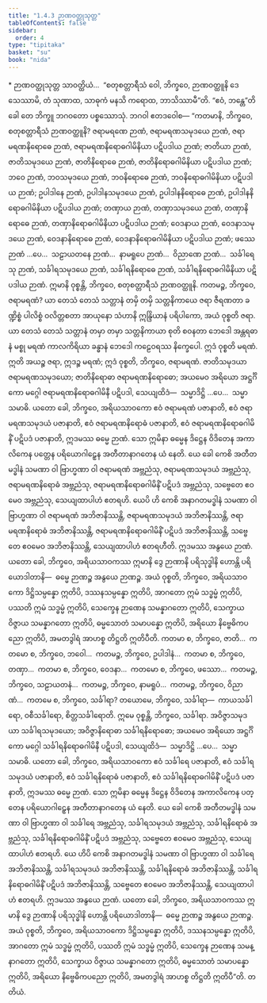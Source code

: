 ```yaml
---
title: "1.4.3 ဉာဏဝတ္ထုသုတ္တ"
tableOfContents: false
sidebar:
  order: 4
type: "tipitaka"
basket: "su"
book: "nida"
---
```



<DynamicBreadcrumb />

<Paragraph type="center" book="nida">
* ဉာဏဝတ္ထုသုတ္တ
</Paragraph>

<Division number="33" book="nida">

<Paragraph number="241" book="nida">
သာဝတ္ထိယံ…  “စတုစတ္တာရီသံ ဝေါ, ဘိက္ခဝေ, ဉာဏဝတ္ထူနိ ဒေသေဿာမိ, တံ သုဏာထ, သာဓုကံ မနသိ ကရောထ, ဘာသိဿာမီ”တိ. “ဧဝံ, ဘန္တေ”တိ ခေါ တေ ဘိက္ခူ ဘဂဝတော ပစ္စဿောသုံ. ဘဂဝါ ဧတဒဝေါစ—
</Paragraph>

<Paragraph number="242" book="nida">
“ကတမာနိ, ဘိက္ခဝေ, စတုစတ္တာရီသံ ဉာဏဝတ္ထူနိ? ဇရာမရဏေ ဉာဏံ, ဇရာမရဏသမုဒယေ ဉာဏံ, ဇရာမရဏနိရောဓေ ဉာဏံ, ဇရာမရဏနိရောဓဂါမိနိယာ ပဋိပဒါယ ဉာဏံ; ဇာတိယာ ဉာဏံ, ဇာတိသမုဒယေ ဉာဏံ, ဇာတိနိရောဓေ ဉာဏံ, ဇာတိနိရောဓဂါမိနိယာ ပဋိပဒါယ ဉာဏံ; ဘဝေ ဉာဏံ, ဘဝသမုဒယေ ဉာဏံ, ဘဝနိရောဓေ ဉာဏံ, ဘဝနိရောဓဂါမိနိယာ ပဋိပဒါယ ဉာဏံ; ဥပါဒါနေ ဉာဏံ, ဥပါဒါနသမုဒယေ ဉာဏံ, ဥပါဒါနနိရောဓေ ဉာဏံ, ဥပါဒါနနိရောဓဂါမိနိယာ ပဋိပဒါယ ဉာဏံ; တဏှာယ ဉာဏံ, တဏှာသမုဒယေ ဉာဏံ, တဏှာနိရောဓေ ဉာဏံ, တဏှာနိရောဓဂါမိနိယာ ပဋိပဒါယ ဉာဏံ; ဝေဒနာယ ဉာဏံ, ဝေဒနာသမုဒယေ ဉာဏံ, ဝေဒနာနိရောဓေ ဉာဏံ, ဝေဒနာနိရောဓဂါမိနိယာ ပဋိပဒါယ ဉာဏံ; ဖဿေ ဉာဏံ …ပေ…  သဠာယတနေ ဉာဏံ…  နာမရူပေ ဉာဏံ…  ဝိညာဏေ ဉာဏံ…  သင်္ခါရေသု ဉာဏံ, သင်္ခါရသမုဒယေ ဉာဏံ, သင်္ခါရနိရောဓေ ဉာဏံ, သင်္ခါရနိရောဓဂါမိနိယာ ပဋိပဒါယ ဉာဏံ. ဣမာနိ ဝုစ္စန္တိ, ဘိက္ခဝေ, စတုစတ္တာရီသံ ဉာဏဝတ္ထူနိ.
</Paragraph>

<Paragraph number="243" book="nida">
ကတမဉ္စ, ဘိက္ခဝေ, ဇရာမရဏံ? ယာ တေသံ တေသံ သတ္တာနံ တမှိ တမှိ သတ္တနိကာယေ ဇရာ ဇီရဏတာ ခဏ္ဍိစ္စံ ပါလိစ္စံ ဝလိတ္တစတာ အာယုနော သံဟာနိ ဣန္ဒြိယာနံ ပရိပါကော, အယံ ဝုစ္စတိ ဇရာ. ယာ တေသံ တေသံ သတ္တာနံ တမှာ တမှာ သတ္တနိကာယာ စုတိ စဝနတာ ဘေဒေါ အန္တရဓာနံ မစ္စု မရဏံ ကာလကိရိယာ ခန္ဓာနံ ဘေဒေါ ကဠေဝရဿ နိက္ခေပေါ. ဣဒံ ဝုစ္စတိ မရဏံ. ဣတိ အယဉ္စ ဇရာ, ဣဒဉ္စ မရဏံ; ဣဒံ ဝုစ္စတိ, ဘိက္ခဝေ, ဇရာမရဏံ.
</Paragraph>

<Paragraph number="244" book="nida">
ဇာတိသမုဒယာ ဇရာမရဏသမုဒယော; ဇာတိနိရောဓာ ဇရာမရဏနိရောဓော; အယမေဝ အရိယော အဋ္ဌင်္ဂိကော မဂ္ဂေါ ဇရာမရဏနိရောဓဂါမိနီ ပဋိပဒါ, သေယျထိဒံ—  သမ္မာဒိဋ္ဌိ …ပေ…  သမ္မာသမာဓိ.
</Paragraph>

<Paragraph number="245" book="nida">
ယတော ခေါ, ဘိက္ခဝေ, အရိယသာဝကော ဧဝံ ဇရာမရဏံ ပဇာနာတိ, ဧဝံ ဇရာမရဏသမုဒယံ ပဇာနာတိ, ဧဝံ ဇရာမရဏနိရောဓံ ပဇာနာတိ, ဧဝံ ဇရာမရဏနိရောဓဂါမိနိံ ပဋိပဒံ ပဇာနာတိ, ဣဒမဿ ဓမ္မေ ဉာဏံ. သော ဣမိနာ ဓမ္မေန ဒိဋ္ဌေန ဝိဒိတေန အကာလိကေန ပတ္တေန ပရိယောဂါဠှေန အတီတာနာဂတေန ယံ နေတိ.
</Paragraph>

<Paragraph number="246" book="nida">
ယေ ခေါ ကေစိ အတီတမဒ္ဓါနံ သမဏာ ဝါ ဗြာဟ္မဏာ ဝါ ဇရာမရဏံ အဗ္ဘညံသု, ဇရာမရဏသမုဒယံ အဗ္ဘညံသု, ဇရာမရဏနိရောဓံ အဗ္ဘညံသု, ဇရာမရဏနိရောဓဂါမိနိံ ပဋိပဒံ အဗ္ဘညံသု, သဗ္ဗေတေ ဧဝမေဝ အဗ္ဘညံသု, သေယျထာပါဟံ ဧတရဟိ.
</Paragraph>

<Paragraph number="247" book="nida">
ယေပိ ဟိ ကေစိ အနာဂတမဒ္ဓါနံ သမဏာ ဝါ ဗြာဟ္မဏာ ဝါ ဇရာမရဏံ အဘိဇာနိဿန္တိ, ဇရာမရဏသမုဒယံ အဘိဇာနိဿန္တိ, ဇရာမရဏနိရောဓံ အဘိဇာနိဿန္တိ, ဇရာမရဏနိရောဓဂါမိနိံ ပဋိပဒံ အဘိဇာနိဿန္တိ, သဗ္ဗေတေ ဧဝမေဝ အဘိဇာနိဿန္တိ, သေယျထာပါဟံ ဧတရဟီတိ. ဣဒမဿ အနွယေ ဉာဏံ.
</Paragraph>

<Paragraph number="248" book="nida">
ယတော ခေါ, ဘိက္ခဝေ, အရိယသာဝကဿ ဣမာနိ ဒွေ ဉာဏာနိ ပရိသုဒ္ဓါနိ ဟောန္တိ ပရိယောဒါတာနိ—  ဓမ္မေ ဉာဏဉ္စ အနွယေ ဉာဏဉ္စ. အယံ ဝုစ္စတိ, ဘိက္ခဝေ, အရိယသာဝကော ဒိဋ္ဌိသမ္ပန္နော ဣတိပိ, ဒဿနသမ္ပန္နော ဣတိပိ, အာဂတော ဣမံ သဒ္ဓမ္မံ ဣတိပိ, ပဿတိ ဣမံ သဒ္ဓမ္မံ ဣတိပိ, သေက္ခေန ဉာဏေန သမန္နာဂတော ဣတိပိ, သေက္ခာယ ဝိဇ္ဇာယ သမန္နာဂတော ဣတိပိ, ဓမ္မသောတံ သမာပန္နော ဣတိပိ, အရိယော နိဗ္ဗေဓိကပညော ဣတိပိ, အမတဒွါရံ အာဟစ္စ တိဋ္ဌတိ ဣတိပီတိ.
</Paragraph>

<Paragraph number="249" book="nida">
ကတမာ စ, ဘိက္ခဝေ, ဇာတိ…  ကတမော စ, ဘိက္ခဝေ, ဘဝေါ…  ကတမဉ္စ, ဘိက္ခဝေ, ဥပါဒါနံ…  ကတမာ စ, ဘိက္ခဝေ, တဏှာ…  ကတမာ စ, ဘိက္ခဝေ, ဝေဒနာ…  ကတမော စ, ဘိက္ခဝေ, ဖဿော…  ကတမဉ္စ, ဘိက္ခဝေ, သဠာယတနံ…  ကတမဉ္စ, ဘိက္ခဝေ, နာမရူပံ…  ကတမဉ္စ, ဘိက္ခဝေ, ဝိညာဏံ…  ကတမေ စ, ဘိက္ခဝေ, သင်္ခါရာ? တယောမေ, ဘိက္ခဝေ, သင်္ခါရာ—  ကာယသင်္ခါရော, ဝစီသင်္ခါရော, စိတ္တသင်္ခါရောတိ. ဣမေ ဝုစ္စန္တိ, ဘိက္ခဝေ, သင်္ခါရာ.
</Paragraph>

<Paragraph number="250" book="nida">
အဝိဇ္ဇာသမုဒယာ သင်္ခါရသမုဒယော; အဝိဇ္ဇာနိရောဓာ သင်္ခါရနိရောဓော; အယမေဝ အရိယော အဋ္ဌင်္ဂိကော မဂ္ဂေါ သင်္ခါရနိရောဓဂါမိနီ ပဋိပဒါ, သေယျထိဒံ—  သမ္မာဒိဋ္ဌိ …ပေ…  သမ္မာသမာဓိ.
</Paragraph>

<Paragraph number="251" book="nida">
ယတော ခေါ, ဘိက္ခဝေ, အရိယသာဝကော ဧဝံ သင်္ခါရေ ပဇာနာတိ, ဧဝံ သင်္ခါရသမုဒယံ ပဇာနာတိ, ဧဝံ သင်္ခါရနိရောဓံ ပဇာနာတိ, ဧဝံ သင်္ခါရနိရောဓဂါမိနိံ ပဋိပဒံ ပဇာနာတိ, ဣဒမဿ ဓမ္မေ ဉာဏံ. သော ဣမိနာ ဓမ္မေန ဒိဋ္ဌေန ဝိဒိတေန အကာလိကေန ပတ္တေန ပရိယောဂါဠှေန အတီတာနာဂတေန ယံ နေတိ.
</Paragraph>

<Paragraph number="252" book="nida">
ယေ ခေါ ကေစိ အတီတမဒ္ဓါနံ သမဏာ ဝါ ဗြာဟ္မဏာ ဝါ သင်္ခါရေ အဗ္ဘညံသု, သင်္ခါရသမုဒယံ အဗ္ဘညံသု, သင်္ခါရနိရောဓံ အဗ္ဘညံသု, သင်္ခါရနိရောဓဂါမိနိံ ပဋိပဒံ အဗ္ဘညံသု, သဗ္ဗေတေ ဧဝမေဝ အဗ္ဘညံသု, သေယျထာပါဟံ ဧတရဟိ.
</Paragraph>

<Paragraph number="253" book="nida">
ယေ ဟိပိ ကေစိ အနာဂတမဒ္ဓါနံ သမဏာ ဝါ ဗြာဟ္မဏာ ဝါ သင်္ခါရေ အဘိဇာနိဿန္တိ, သင်္ခါရသမုဒယံ အဘိဇာနိဿန္တိ, သင်္ခါရနိရောဓံ အဘိဇာနိဿန္တိ, သင်္ခါရနိရောဓဂါမိနိံ ပဋိပဒံ အဘိဇာနိဿန္တိ, သဗ္ဗေတေ ဧဝမေဝ အဘိဇာနိဿန္တိ, သေယျထာပါဟံ ဧတရဟိ. ဣဒမဿ အနွယေ ဉာဏံ.
</Paragraph>

<Paragraph number="254" book="nida">
ယတော ခေါ, ဘိက္ခဝေ, အရိယသာဝကဿ ဣမာနိ ဒွေ ဉာဏာနိ ပရိသုဒ္ဓါနိ ဟောန္တိ ပရိယောဒါတာနိ—  ဓမ္မေ ဉာဏဉ္စ အနွယေ ဉာဏဉ္စ. အယံ ဝုစ္စတိ, ဘိက္ခဝေ, အရိယသာဝကော ဒိဋ္ဌိသမ္ပန္နော ဣတိပိ, ဒဿနသမ္ပန္နော ဣတိပိ, အာဂတော ဣမံ သဒ္ဓမ္မံ ဣတိပိ, ပဿတိ ဣမံ သဒ္ဓမ္မံ ဣတိပိ, သေက္ခေန ဉာဏေန သမန္နာဂတော ဣတိပိ, သေက္ခာယ ဝိဇ္ဇာယ သမန္နာဂတော ဣတိပိ, ဓမ္မသောတံ သမာပန္နော ဣတိပိ, အရိယော နိဗ္ဗေဓိကပညော ဣတိပိ, အမတဒွါရံ အာဟစ္စ တိဋ္ဌတိ ဣတိပီ”တိ.

</Paragraph>
</Division>

<Paragraph number="255" type="center" book="nida">
တတိယံ.
</Paragraph>